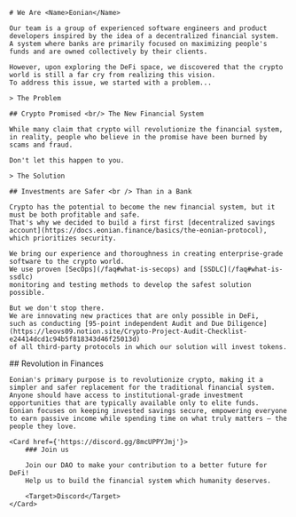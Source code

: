 <WhoWeAre>

    # We Are <Name>Eonian</Name>

    Our team is a group of experienced software engineers and product developers inspired by the idea of a decentralized financial system.
    A system where banks are primarily focused on maximizing people's funds and are owned collectively by their clients.

    However, upon exploring the DeFi space, we discovered that the crypto world is still a far cry from realizing this vision. 
    To address this issue, we started with a problem...

</WhoWeAre>

<Problem>

    > The Problem

    ## Crypto Promised <br/> The New Financial System

    While many claim that crypto will revolutionize the financial system,
    in reality, people who believe in the promise have been burned by scams and fraud.

    Don't let this happen to you.

</Problem>

<Solution>

    > The Solution

    ## Investments are Safer <br /> Than in a Bank

    Crypto has the potential to become the new financial system, but it must be both profitable and safe. 
    That's why we decided to build a first first [decentralized savings account](https://docs.eonian.finance/basics/the-eonian-protocol), which prioritizes security.

    We bring our experience and thoroughness in creating enterprise-grade software to the crypto world. 
    We use proven [SecOps](/faq#what-is-secops) and [SSDLC](/faq#what-is-ssdlc) 
    monitoring and testing methods to develop the safest solution possible. 

    But we don't stop there. 
    We are innovating new practices that are only possible in DeFi, 
    such as conducting [95-point independent Audit and Due Diligence](https://leovs09.notion.site/Crypto-Project-Audit-Checklist-e24414dcd1c94b5f818343d46f25013d) 
    of all third-party protocols in which our solution will invest tokens. 

</Solution>

<Revolution>
    ## Revolution in Finances

    Eonian's primary purpose is to revolutionize crypto, making it a simpler and safer replacement for the traditional financial system. 
    Anyone should have access to institutional-grade investment opportunities that are typically available only to elite funds. 
    Eonian focuses on keeping invested savings secure, empowering everyone to earn passive income while spending time on what truly matters – the people they love.
    
    <Card href={'https://discord.gg/8mcUPPYJmj'}>
        ### Join us

        Join our DAO to make your contribution to a better future for DeFi! 
        Help us to build the financial system which humanity deserves.

        <Target>Discord</Target>        
    </Card>

</Revolution>
